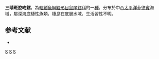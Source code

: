 {{Speciesbox
| taxon = Coelorhynchus triocellatus
| status = DD
| status_system = iucn3.1
| trend = unknow
| binomial_authority = [[Gilbert|Gilbert]] & [[Hubbs|Hubbs]], 1920
| synonyms = *''Caelorinchus triocellatus'', Gilbert & Hubbs, 1920 
}}
'''三睛斑腔吻鱈'''，為[[輻鰭魚綱|輻鰭魚綱]][[鱈形目|鱈形目]][[鼠尾鱈科|鼠尾鱈科]]的一[[種|種]]，分布於中西[[太平洋|太平洋]][[菲律賓|菲律賓]]海域，屬深海底棲性魚類，棲息在底層水域，生活習性不明。

==参考文献==
*{{FishBase_species|genus=Coelorinchus|species=triocellatus|year=2015|month=12}}

{{taxonbar}}
[[Category:_1920年描述的鱼类|S]]
[[Category:IUCN红色名录数据缺乏物种|S]]
[[Category:腔吻鱈屬|S]]